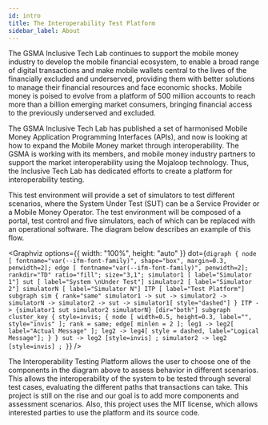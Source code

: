 ```yaml
---
id: intro
title: The Interoperability Test Platform
sidebar_label: About
---
```


The GSMA Inclusive Tech Lab continues to support the mobile money industry to develop the mobile financial ecosystem, to enable a broad range of digital transactions and make mobile wallets central to the lives of the financially excluded and underserved, providing them with better solutions to manage their financial resources and face economic shocks. Mobile money is poised to evolve from a platform of 500 million accounts to reach more than a billion emerging market consumers, bringing financial access to the previously underserved and excluded.

The GSMA Inclusive Tech Lab has published a set of harmonised Mobile Money Application Programming Interfaces (APIs), and now is looking at how to expand the Mobile Money market through interoperability. The GSMA is working with its members, and mobile money industry partners to support the market interoperability using the Mojaloop technology. Thus, the Inclusive Tech Lab has dedicated efforts to create a platform for interoperability testing.

This test environment will provide a set of simulators to test different scenarios, where the System Under Test (SUT) can be a Service Provider or a Mobile Money Operator. The test environment will be composed of a portal, test control and five simulators, each of which can be replaced with an operational software. The diagram below describes an example of this flow.


<Graphviz
  options={{ width: "100%", height: "auto" }}
  dot={`
    digraph {
      node [ fontname="var(--ifm-font-family)", shape="box", margin=0.3, penwidth=2];
      edge [ fontname="var(--ifm-font-family)", penwidth=2];
      rankdir="TD"
      ratio="fill";
      size="3,1";
      simulator1 [ label="Simulator 1"]
      sut [ label="System \nUnder Test"]
      simulator2 [ label="Simulator 2"]
      simulatorN [ label="Simulator N"]
      ITP [ label="Test Platform"]
      subgraph sim {
        rank="same"
        simulator1 -> sut -> simulator2 -> simulatorN -> simulator2 -> sut -> simulator1[ style="dashed"]
      }
      ITP -> {simulator1 sut simulator2 simulatorN} [dir="both"]
      subgraph cluster_key {
        style=invis;
        {
          node [ width=0.5, height=0.3, label="", style="invis" ];
          rank = same;
          edge[ minlen = 2 ];
          leg1 -> leg2[ label="Actual Message" ];
          leg2 -> leg4[ style = dashed, label="Logical Message"];
        }
      }
      sut -> leg2 [style=invis] ;
      simulator2 -> leg2 [style=invis] ;
    }
`}
/>

The Interoperability Testing Platform allows the user to choose one of the components in the diagram above to assess behavior in different scenarios. This allows the interoperability of the system to be tested through several test cases, evaluating the different paths that transactions can take. This project is still on the rise and our goal is to add more components and assessment scenarios. Also, this project uses the MIT license, which allows interested parties to use the platform and its source code.
